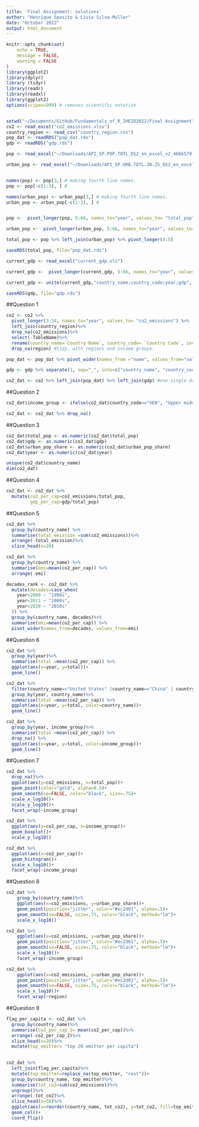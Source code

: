 ```yaml
---
title: 'Final Assignment: solutions'
author: "Henrique Sposito & Livio Silva-Muller"
date: "October 2022"
output: html_document
---
```


```r
knitr::opts_chunk$set(
	echo = TRUE,
	message = FALSE,
	warning = FALSE
)
library(ggplot2)
library(dplyr)
library (tidyr)
library(readr)
library(readxl)
library(ggplot2)
options(scipen=999) # removes scientific notation


setwd("~/Documents/GitHub/Fundamentals_of_R_IHEID2022/Final Assignment")
co2 <- read_excel("co2_emissions.xlsx")
country_region <- read_csv("country_region.csv")
pop_dat <- readRDS("pop_dat.rds")
gdp <- readRDS("gdp.rds")

```

```r
pop <- read_excel("~/Downloads/API_SP.POP.TOTL_DS2_en_excel_v2_4666579.xls")

urban_pop <- read_excel("~/Downloads/API_SP.URB.TOTL.IN.ZS_DS2_en_excel_v2_4663801.xls")


names(pop) <- pop[3,] # making fourth line names.
pop <- pop[-c(1:3), ] #

names(urban_pop) <- urban_pop[3,] # making fourth line names.
urban_pop <- urban_pop[-c(1:3), ] #


pop <-  pivot_longer(pop, 5:66, names_to="year", values_to= "total_pop") %>% select(c(1,2,5,6)) %>% filter(year > 1989)

urban_pop <-  pivot_longer(urban_pop, 5:66, names_to="year", values_to= "urban_pop_share") %>% select(c(1,2,5,6)) %>% filter(year > 1989)

total_pop <- pop %>% left_join(urban_pop) %>% pivot_longer(4:5)

saveRDS(total_pop, file="pop_dat.rds")

```

```r

current_gdp <- read_excel("current_gdp.xls")

current_gdp <-  pivot_longer(current_gdp, 5:66, names_to="year", values_to= "gdp") %>% select(c(1,2,5,6)) %>% filter(year > 1989) %>% drop_na(gdp)

current_gdp <- unite(current_gdp,"country_name;country_code;year;gdp", sep=";")

saveRDS(gdp, file="gdp.rds")

```

##Question 1
```r

co2 <- co2 %>% 
  pivot_longer(3:34, names_to="year", values_to= "co2_emissions") %>% 
  left_join(country_region)%>%
  drop_na(co2_emissions)%>%
  select(-TableName)%>%
  rename(country_name=`Country Name`, country_code= `Country Code`, income_group= `IncomeGroup`, region=Region)%>%
  drop_na(region) #tidy, with regions and income groups.

pop_dat <- pop_dat %>% pivot_wider(names_from ="name", values_from="value") %>% rename(country_name=`Country Name`, country_code= `Country Code`)

gdp <- gdp %>% separate(1, sep="_", into=c("country_name", "country_code")) #tidy

co2_dat <- co2 %>% left_join(pop_dat) %>% left_join(gdp) #one single dataset
```

##Question 2
```r
co2_dat$income_group <- ifelse(co2_dat$country_code=="VEN", "Upper middle income", co2_dat$income_group)

co2_dat <- co2_dat %>% drop_na()
```

##Question 3
```r
co2_dat$total_pop <- as.numeric(co2_dat$total_pop)
co2_dat$gdp <- as.numeric(co2_dat$gdp)
co2_dat$urban_pop_share <- as.numeric(co2_dat$urban_pop_share)
co2_dat$year <- as.numeric(co2_dat$year)

unique(co2_dat$country_name)
dim(co2_dat)

```

##Question 4
```r
co2_dat <- co2_dat %>%
  mutate(co2_per_cap=co2_emissions/total_pop,
         gdp_per_cap=gdp/total_pop)
```

##Question 5
```r
co2_dat %>%
  group_by(country_name) %>%
  summarise(total_emission =sum(co2_emissions))%>%
  arrange(-total_emission)%>%
  slice_head(n=20)
```

```r
co2_dat %>% 
  group_by(country_name) %>%
  summarise(emi=mean(co2_per_cap)) %>%
  arrange(-emi)
```

```r
decades_rank <- co2_dat %>%
  mutate(decades=case_when(
    year<2000 ~ "1990s",
    year<2011 ~ "2000s",
    year<2020 ~ "2010s"
  )) %>%
  group_by(country_name, decades)%>%
  summarise(emi=mean(co2_per_cap)) %>%
  pivot_wider(names_from=decades, values_from=emi)
```

##Question 6

```r
co2_dat %>%
  group_by(year)%>%
  summarise(total =mean(co2_per_cap)) %>%
  ggplot(aes(x=year, y=total))+
  geom_line()
```

```r
co2_dat %>%
  filter(country_name=="United States" |country_name=="China" | country_name=="India" ) %>%
  group_by(year, country_name)%>%
  summarise(total =mean(co2_per_cap)) %>%
  ggplot(aes(x=year, y=total, color=country_name))+
  geom_line()
```

```r
co2_dat %>%
  group_by(year, income_group)%>%
  summarise(total =mean(co2_per_cap)) %>%
  drop_na() %>%
  ggplot(aes(x=year, y=total, color=income_group))+
  geom_line()
```

##Question 7

```r
co2_dat %>%
  drop_na()%>%
  ggplot(aes(y=co2_emissions, x=total_pop))+
  geom_point(color="gold", alpha=0.5)+
  geom_smooth(se=FALSE, color="black", size=.75)+
  scale_x_log10()+
  scale_y_log10()+
  facet_wrap(~income_group)
```

```r
co2_dat %>% 
  ggplot(aes(y=co2_per_cap, x=income_group))+
  geom_boxplot()+
  scale_y_log10()
```

```r
co2_dat %>% 
  ggplot(aes(x=co2_per_cap))+
  geom_histogram()+
  scale_x_log10()+
  facet_wrap(~income_group)
```

##Question 8

```r
co2_dat %>%
    group_by(country_name)%>%
    ggplot(aes(x=co2_emissions, y=urban_pop_share))+
    geom_point(position="jitter", color="#ec2d01", alpha=.5)+
    geom_smooth(se=FALSE, size=.75, color="black", method="lm")+
    scale_x_log10()
```

```r
co2_dat %>%
    ggplot(aes(x=co2_emissions, y=urban_pop_share))+
    geom_point(position="jitter", color="#ec2d01", alpha=.5)+
    geom_smooth(se=FALSE, size=.75, color="black", method="lm")+
    scale_x_log10()+
    facet_wrap(~income_group)
```

```r
co2_dat %>%
    ggplot(aes(x=co2_emissions, y=urban_pop_share))+
    geom_point(position="jitter", color="#ec2d01", alpha=.5)+
    geom_smooth(se=FALSE, size=.75, color="black", method="lm")+
    scale_x_log10()+
    facet_wrap(~region)
```

##Question 9

```r
flag_per_capita <- co2_dat %>%
  group_by(country_name)%>%
  summarise(co2_per_cap_2= mean(co2_per_cap))%>%
  arrange(-co2_per_cap_2)%>%
  slice_head(n=20)%>%
  mutate(top_emitter= "top 20 emitter per capita")
  

co2_dat %>% 
  left_join(flag_per_capita)%>%
  mutate(top_emitter=replace_na(top_emitter, "rest"))+
  group_by(country_name, top_emitter)%>%
  summarise(tot_co2=sum(co2_emissions))%>%
  ungroup()%>%
  arrange(-tot_co2)%>%
  slice_head(n=50)%>%
  ggplot(aes(x=reorder(country_name, tot_co2), y=tot_co2, fill=top_emitter))+
  geom_col()+
  coord_flip()
```
